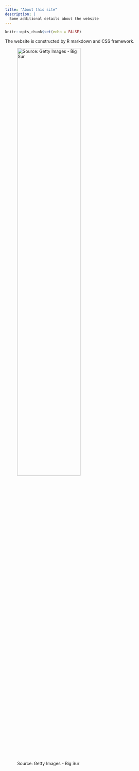 ```yaml
---
title: "About this site"
description: |
  Some additional details about the website
---
```


```r
knitr::opts_chunk$set(echo = FALSE)
```

The website is constructed by R markdown and CSS framework.

![Source: Getty Images - Big Sur](images/image.jpg){height=60% width=70% }
